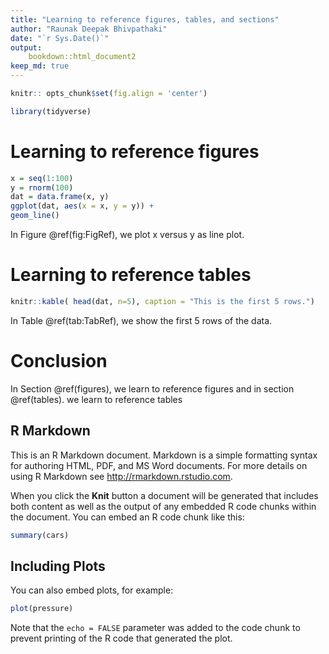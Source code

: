 ```yaml
---
title: "Learning to reference figures, tables, and sections"
author: "Raunak Deepak Bhivpathaki"
date: "`r Sys.Date()`"
output:
    bookdown::html_document2
keep_md: true
---
```



```r
knitr:: opts_chunk$set(fig.align = 'center')
```


```r
library(tidyverse)
```

# Learning to reference figures {#figures}

```r
x = seq(1:100)
y = rnorm(100)
dat = data.frame(x, y)
ggplot(dat, aes(x = x, y = y)) +
geom_line()
```

In Figure \@ref(fig:FigRef), we plot x versus y as line plot.


# Learning to reference tables {#tables}

```r
knitr::kable( head(dat, n=5), caption = "This is the first 5 rows.")
```

In Table \@ref(tab:TabRef), we show the first 5 rows of the data.

# Conclusion
 In Section \@ref(figures), we learn to reference figures and in section \@ref(tables). we learn to reference tables

## R Markdown

This is an R Markdown document. Markdown is a simple formatting syntax for authoring HTML, PDF, and MS Word documents. For more details on using R Markdown see <http://rmarkdown.rstudio.com>.

When you click the **Knit** button a document will be generated that includes both content as well as the output of any embedded R code chunks within the document. You can embed an R code chunk like this:

```r
summary(cars)
```

## Including Plots

You can also embed plots, for example:

```r
plot(pressure)
```

Note that the `echo = FALSE` parameter was added to the code chunk to prevent printing of the R code that generated the plot.
